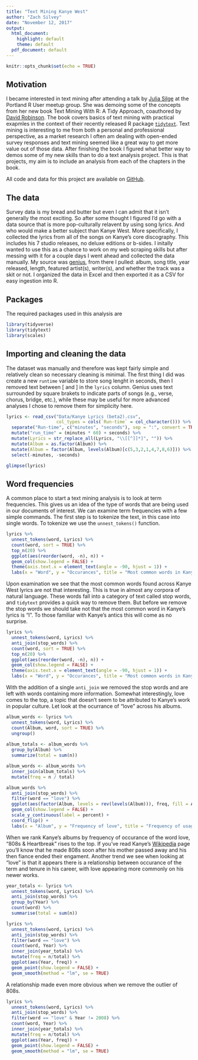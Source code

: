 ```yaml
---
title: "Text Mining Kanye West"
author: "Zach Silvey"
date: "November 12, 2017"
output:
  html_document:
    highlight: default
    theme: default
  pdf_document: default
---
```


```r
knitr::opts_chunk$set(echo = TRUE)
```

## Motivation

I became interested in text mining after attending a talk by [Julia Silge](https://twitter.com/juliasilge) at the Portland R User meetup group. She was demoing some of the concepts from her new book Text Mining With R: A Tidy Approach, coauthored by [David Robinson](https://twitter.com/drob). The book covers basics of text mining with practical exapmles in the context of their recently released R package [`tidytext`](https://cran.r-project.org/web/packages/tidytext/index.html). Text mining is interesting to me from both a personal and professional perspective, as a market research I often am dealing with open-ended survey responses and text mining seemed like a great way to get more value out of those data. After finishing the book I figured what better way to demos some of my new skills than to do a text analysis project. This is that projects, my aim is to include an analysis from each of the chapters in the book.

All code and data for this project are available on [GitHub](https://github.com/zachsilvey/Text-Mining-Kanye-Lyrics).

## The data

Survey data is my bread and butter but even I can admit that it isn't generally the most exciting. So after some thought I figured I'd go with a data source that is more pop-culturally relavent by using song lyrics. And who would make a better subject than Kanye West. More specifically, I collected the lyrics from all of the songs on Kanye's core discography. This includes his 7 studio releases, no deluxe editions or b-sides. I initally wanted to use this as a chance to work on my web scraping skills but after messing with it for a couple days I went ahead and collected the data manually. My source was [genius](http://genius.com), from there I pulled: album, song title, year released, length, featured artist(s), writer(s), and whether the track was a skit or not. I organized the data in Excel and then exported it as a CSV for easy ingestion into R. 

## Packages
The required packages used in this analysis are
```r
library(tidyverse)
library(tidytext)
library(scales)
```

## Importing and cleaning the data

The dataset was manually and therefore was kept fairly simple and relatively clean so necessary cleaning is minimal. The first thing I did was create a new `runtime` variable to store song lenght in seconds, then I removed text between [ and ] in the `lyrics` column. Genius uses text surrounded by square brakets to indicate parts of songs (e.g., verse, chorus, bridge, etc.), while these may be useful for more advanced analyses I chose to remove them for simplicity here.
```r
lyrics <- read_csv("Data/Kanye Lyrics (beta2).csv", 
                   col_types = cols(`Run-time` = col_character())) %>%
  separate("Run-time", c("minutes", "seconds"), sep = ":", convert = TRUE) %>%
  mutate("run_time" = (minutes * 60) + seconds) %>%
  mutate(Lyrics = str_replace_all(Lyrics, "\\[[^]]*]", "")) %>%
  mutate(Album = as.factor(Album)) %>%
  mutate(Album = factor(Album, levels(Album)[c(5,3,2,1,4,7,8,6)])) %>%
  select(-minutes, -seconds)

glimpse(lyrics)
```

## Word frequencies

A common place to start a text mining analysis is to look at term frequencies. This gives us an idea of the type of words that are being used in our documents of interest. We can examine term frequencies with a few simple commands. The first step is to tokenize the text, in this case into single words. To tokenize we use the `unnest_tokens()` function.
```r
lyrics %>%
  unnest_tokens(word, Lyrics) %>%
  count(word, sort = TRUE) %>%
  top_n(20) %>%
  ggplot(aes(reorder(word, -n), n)) +
  geom_col(show.legend = FALSE) +
  theme(axis.text.x = element_text(angle = -90, hjust = 1)) +
  labs(x = "Word", y = "Occurances", title = "Most common words in Kanye's lyrics")
```

Upon examination we see that the most common words found across Kanye West lyrics are not that interesting. This is true in almost any corpora of natural language. These words fall into a category of text called stop words, and `tidytext` provides a quick way to remove them. But before we remove the stop words we should take not that the most common word in Kanye's lyrics is "I". To those familiar with Kanye's antics this will come as no surprise.
```r
lyrics %>%
  unnest_tokens(word, Lyrics) %>%
  anti_join(stop_words) %>%
  count(word, sort = TRUE) %>%
  top_n(20) %>%
  ggplot(aes(reorder(word, -n), n)) +
  geom_col(show.legend = FALSE) +
  theme(axis.text.x = element_text(angle = -90, hjust = 1)) +
  labs(x = "Word", y = "Occurances", title = "Most common words in Kanye's lyrics")
```

With the addition of a single `anti_join` we removed the stop words and are left with words containing more information. Somewhat interestingly, love comes to the top, a topic that doesn't seem to be attributed to Kanye's work in popular culture. Let look at the ocurrance of "love" across his albums.
```r
album_words <- lyrics %>%
  unnest_tokens(word, Lyrics) %>%
  count(Album, word, sort = TRUE) %>%
  ungroup()
  
album_totals <- album_words %>%
  group_by(Album) %>%
  summarize(total = sum(n))

album_words <- album_words %>%
  inner_join(album_totals) %>%
  mutate(freq = n / total)

album_words %>%
  anti_join(stop_words) %>%
  filter(word == "love") %>%
  ggplot(aes(factor(Album, levels = rev(levels(Album))), freq, fill = Album)) +
  geom_col(show.legend = FALSE) +
  scale_y_continuous(label = percent) +
  coord_flip() +
  labs(x = "Album", y = "Frequency of love", title = "Frequency of usage of the word love across Kanye's albums")
```

When we rank Kanye's albums by frequency of occurance of the word love, "808s & Heartbreak" rises to the top. If you've read Kanye's [Wikipedia](https://en.wikipedia.org/wiki/Kanye_West) page you'll know that he  made 808s soon after his mother passed away and his then fiance ended their engament. Another trend we see when looking at "love" is that it appears there is a relationship between occurance of the term and tenure in his career, with love appearing more commonly on his newer works. 
```r
year_totals <- lyrics %>%
  unnest_tokens(word, Lyrics) %>%
  anti_join(stop_words) %>%
  group_by(Year) %>%
  count(word) %>%
  summarise(total = sum(n))

lyrics %>%
  unnest_tokens(word, Lyrics) %>%
  anti_join(stop_words) %>%
  filter(word == "love") %>%
  count(word, Year) %>%
  inner_join(year_totals) %>%
  mutate(freq = n/total) %>%
  ggplot(aes(Year, freq)) +
  geom_point(show.legend = FALSE) +
  geom_smooth(method = "lm", se = TRUE)
```

A relationship made even more obvious when we remove the outlier of 808s.

```r
lyrics %>%
  unnest_tokens(word, Lyrics) %>%
  anti_join(stop_words) %>%
  filter(word == "love" & Year != 2008) %>%
  count(word, Year) %>%
  inner_join(year_totals) %>%
  mutate(freq = n/total) %>%
  ggplot(aes(Year, freq)) +
  geom_point(show.legend = FALSE) +
  geom_smooth(method = "lm", se = TRUE)
```